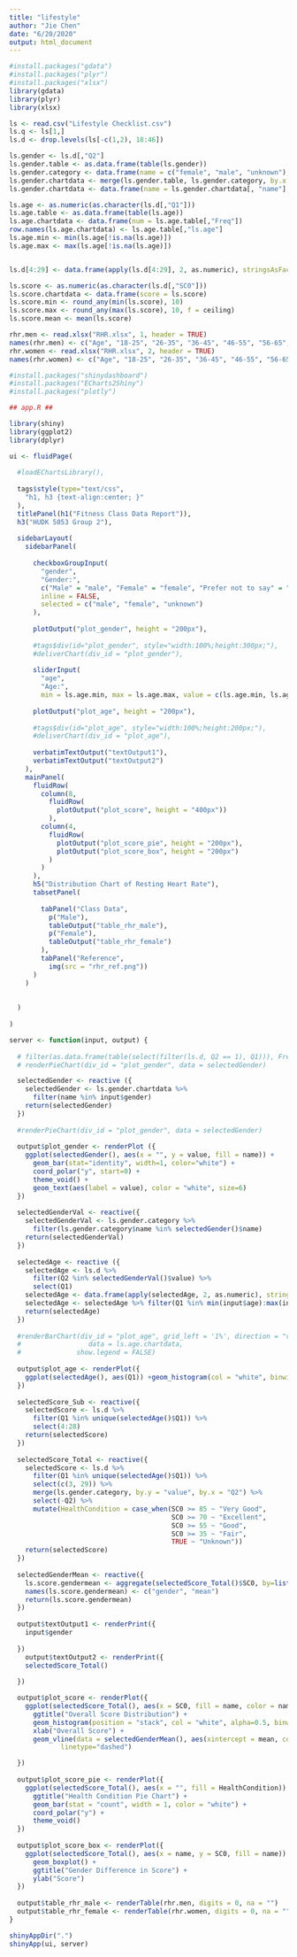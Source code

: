 ```yaml
---
title: "lifestyle"
author: "Jie Chen"
date: "6/20/2020"
output: html_document
---
```


```r
#install.packages("gdata")
#install.packages("plyr")
#install.packages("xlsx")
library(gdata)
library(plyr)
library(xlsx)

ls <- read.csv("Lifestyle Checklist.csv")
ls.q <- ls[1,]
ls.d <- drop.levels(ls[-c(1,2), 18:46])

ls.gender <- ls.d[,"Q2"]
ls.gender.table <- as.data.frame(table(ls.gender))
ls.gender.category <- data.frame(name = c("female", "male", "unknown"), value = c(1,2,3))
ls.gender.chartdata <- merge(ls.gender.table, ls.gender.category, by.x = "ls.gender", by.y = "value")
ls.gender.chartdata <- data.frame(name = ls.gender.chartdata[, "name"], value = ls.gender.chartdata[, "Freq"])

ls.age <- as.numeric(as.character(ls.d[,"Q1"]))
ls.age.table <- as.data.frame(table(ls.age))
ls.age.chartdata <- data.frame(num = ls.age.table[,"Freq"])
row.names(ls.age.chartdata) <- ls.age.table[,"ls.age"]
ls.age.min <- min(ls.age[!is.na(ls.age)])
ls.age.max <- max(ls.age[!is.na(ls.age)])


ls.d[4:29] <- data.frame(apply(ls.d[4:29], 2, as.numeric), stringsAsFactors = TRUE)

ls.score <- as.numeric(as.character(ls.d[,"SC0"]))
ls.score.chartdata <- data.frame(score = ls.score)
ls.score.min <- round_any(min(ls.score), 10)
ls.score.max <- round_any(max(ls.score), 10, f = ceiling)
ls.score.mean <- mean(ls.score)

rhr.men <- read.xlsx("RHR.xlsx", 1, header = TRUE)
names(rhr.men) <- c("Age", "18-25", "26-35", "36-45", "46-55", "56-65", "65+")
rhr.women <- read.xlsx("RHR.xlsx", 2, header = TRUE)
names(rhr.women) <- c("Age", "18-25", "26-35", "36-45", "46-55", "56-65", "65+")
```


```r

#install.packages("shinydashboard")
#install.packages("ECharts2Shiny")
#install.packages("plotly")

## app.R ##

library(shiny)
library(ggplot2)
library(dplyr)

ui <- fluidPage(
  
  #loadEChartsLibrary(),
  
  tags$style(type="text/css",
    "h1, h3 {text-align:center; }"
  ),
  titlePanel(h1("Fitness Class Data Report")),
  h3("HUDK 5053 Group 2"),
  
  sidebarLayout(
    sidebarPanel(
      
      checkboxGroupInput(
        "gender", 
        "Gender:", 
        c("Male" = "male", "Female" = "female", "Prefer not to say" = "unknown"), 
        inline = FALSE,
        selected = c("male", "female", "unknown")
      ),
      
      plotOutput("plot_gender", height = "200px"),
      
      #tags$div(id="plot_gender", style="width:100%;height:300px;"),
      #deliverChart(div_id = "plot_gender"),
      
      sliderInput(
        "age",
        "Age:",
        min = ls.age.min, max = ls.age.max, value = c(ls.age.min, ls.age.max)),
      
      plotOutput("plot_age", height = "200px"),
      
      #tags$div(id="plot_age", style="width:100%;height:200px;"),
      #deliverChart(div_id = "plot_age"),
      
      verbatimTextOutput("textOutput1"),
      verbatimTextOutput("textOutput2")
    ), 
    mainPanel(
      fluidRow(
        column(8, 
          fluidRow(
            plotOutput("plot_score", height = "400px"))
          ),
        column(4, 
          fluidRow(
            plotOutput("plot_score_pie", height = "200px"),
            plotOutput("plot_score_box", height = "200px")
          )
        )
      ),
      h5("Distribution Chart of Resting Heart Rate"),
      tabsetPanel(
        
        tabPanel("Class Data", 
          p("Male"),
          tableOutput("table_rhr_male"), 
          p("Female"),
          tableOutput("table_rhr_female")
        ), 
        tabPanel("Reference", 
          img(src = "rhr_ref.png"))
      )
    )
      
    
  )
  
)
```


```r
server <- function(input, output) {
  
  # filter(as.data.frame(table(select(filter(ls.d, Q2 == 1), Q1))), Freq != 0)
  # renderPieChart(div_id = "plot_gender", data = selectedGender)

  selectedGender <- reactive ({
    selectedGender <- ls.gender.chartdata %>% 
      filter(name %in% input$gender)
    return(selectedGender)
  })
  
  #renderPieChart(div_id = "plot_gender", data = selectedGender)
  
  output$plot_gender <- renderPlot ({
    ggplot(selectedGender(), aes(x = "", y = value, fill = name)) + 
      geom_bar(stat="identity", width=1, color="white") + 
      coord_polar("y", start=0) +
      theme_void() +
      geom_text(aes(label = value), color = "white", size=6)
  })
  
  selectedGenderVal <- reactive({
    selectedGenderVal <- ls.gender.category %>% 
      filter(ls.gender.category$name %in% selectedGender()$name)
    return(selectedGenderVal)
  })
  
  selectedAge <- reactive ({
    selectedAge <- ls.d %>% 
      filter(Q2 %in% selectedGenderVal()$value) %>% 
      select(Q1)
    selectedAge <- data.frame(apply(selectedAge, 2, as.numeric), stringsAsFactors = TRUE)
    selectedAge <- selectedAge %>% filter(Q1 %in% min(input$age):max(input$age))
    return(selectedAge)
  })
  
  #renderBarChart(div_id = "plot_age", grid_left = '1%', direction = "vertical",
  #                 data = ls.age.chartdata,
  #              show.legend = FALSE)
  
  output$plot_age <- renderPlot({
    ggplot(selectedAge(), aes(Q1)) +geom_histogram(col = "white", binwidth = 1)
  })
  
  selectedScore_Sub <- reactive({
    selectedScore <- ls.d %>% 
      filter(Q1 %in% unique(selectedAge()$Q1)) %>%
      select(4:28)
    return(selectedScore)
  })
  
  selectedScore_Total <- reactive({
    selectedScore <- ls.d %>% 
      filter(Q1 %in% unique(selectedAge()$Q1)) %>%
      select(c(3, 29)) %>%
      merge(ls.gender.category, by.y = "value", by.x = "Q2") %>% 
      select(-Q2) %>%
      mutate(HealthCondition = case_when(SC0 >= 85 ~ "Very Good",
                                         SC0 >= 70 ~ "Excellent", 
                                         SC0 >= 55 ~ "Good", 
                                         SC0 >= 35 ~ "Fair", 
                                         TRUE ~ "Unknown"))
    return(selectedScore)
  })
  
  selectedGenderMean <- reactive({
    ls.score.gendermean <- aggregate(selectedScore_Total()$SC0, by=list(selectedScore_Total()$name), FUN=mean)
    names(ls.score.gendermean) <- c("gender", "mean")
    return(ls.score.gendermean)
  })
  
  output$textOutput1 <- renderPrint({
    input$gender
    
  })
    output$textOutput2 <- renderPrint({
    selectedScore_Total()
    
  })

  output$plot_score <- renderPlot({
    ggplot(selectedScore_Total(), aes(x = SC0, fill = name, color = name)) + 
      ggtitle("Overall Score Distribution") +
      geom_histogram(position = "stack", col = "white", alpha=0.5, binwidth = 5) + 
      xlab("Overall Score") +
      geom_vline(data = selectedGenderMean(), aes(xintercept = mean, color=gender),
             linetype="dashed")

  })
  
  output$plot_score_pie <- renderPlot({
    ggplot(selectedScore_Total(), aes(x = "", fill = HealthCondition)) + 
      ggtitle("Health Condition Pie Chart") +
      geom_bar(stat = "count", width = 1, color = "white") + 
      coord_polar("y") + 
      theme_void()
  })
  
  output$plot_score_box <- renderPlot({
    ggplot(selectedScore_Total(), aes(x = name, y = SC0, fill = name)) +
      geom_boxplot() + 
      ggtitle("Gender Difference in Score") +
      ylab("Score")
  })
  
  output$table_rhr_male <- renderTable(rhr.men, digits = 0, na = "")
  output$table_rhr_female <- renderTable(rhr.women, digits = 0, na = "")
}

shinyAppDir(".")
shinyApp(ui, server)

```